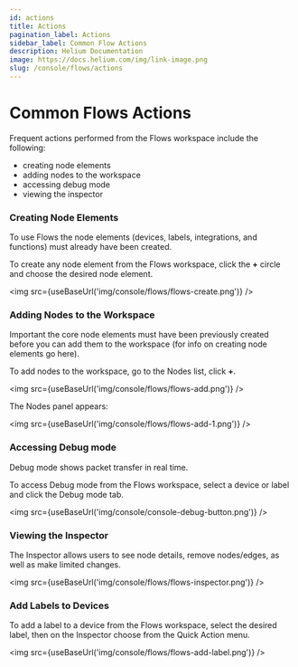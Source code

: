 ```yaml
---
id: actions
title: Actions
pagination_label: Actions
sidebar_label: Common Flow Actions
description: Helium Documentation
image: https://docs.helium.com/img/link-image.png
slug: /console/flows/actions
---
```


# Common Flows Actions


Frequent actions performed from the Flows workspace include the following:

- creating node elements
- adding nodes to the workspace
- accessing debug mode
- viewing the inspector

### Creating Node Elements

To use Flows the node elements (devices, labels, integrations, and functions) must already have been
created.

To create any node element from the Flows workspace, click the **+** circle and choose the desired
node element.

<img src={useBaseUrl('img/console/flows/flows-create.png')} />

### Adding Nodes to the Workspace

Important the core node elements must have been previously created before you can add them to the
workspace (for info on creating node elements go here).

To add nodes to the workspace, go to the Nodes list, click **+**.

<img src={useBaseUrl('img/console/flows/flows-add.png')} />

The Nodes panel appears:

<img src={useBaseUrl('img/console/flows/flows-add-1.png')} />

### Accessing Debug mode

Debug mode shows packet transfer in real time.

To access Debug mode from the Flows workspace, select a device or label and click the Debug mode
tab.

<img src={useBaseUrl('img/console/console-debug-button.png')} />

### Viewing the Inspector

The Inspector allows users to see node details, remove nodes/edges, as well as make limited changes.

<img src={useBaseUrl('img/console/flows/flows-inspector.png')} />

### Add Labels to Devices

To add a label to a device from the Flows workspace, select the desired label, then on the Inspector
choose from the Quick Action menu.

<img src={useBaseUrl('img/console/flows/flows-add-label.png')} />
